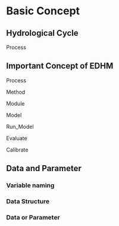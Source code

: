 # Basic Concept {#base}

## Hydrological Cycle

Process

## Important Concept of EDHM

Process

Method

Module

Model

Run_Model

Evaluate

Calibrate

## Data and Parameter

### Variable naming

### Data Structure

### Data or Parameter
